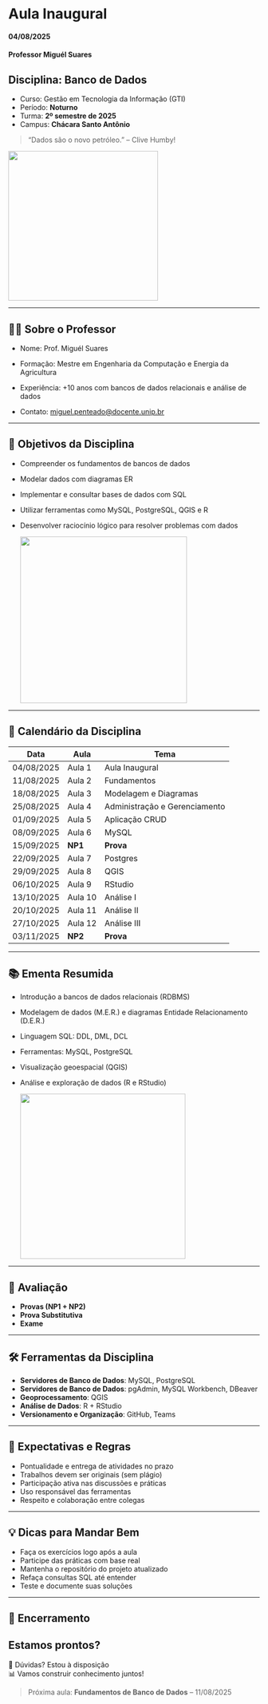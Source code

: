 # Aula Inaugural

#### 04/08/2025 {.unnumbered}

#### Professor Miguél Suares {.unnumbered}

## Disciplina: **Banco de Dados**

-   Curso: Gestão em Tecnologia da Informação (GTI)\
-   Período: **Noturno**\
-   Turma: **2º semestre de 2025**
-   Campus: **Chácara Santo Antônio**

> "Dados são o novo petróleo." – Clive Humby!

![](images/2025-08-04/Boas_Vindas.jpg){width="300"}

------------------------------------------------------------------------

## 👨‍🏫 Sobre o Professor

-   Nome: Prof. Miguél Suares

-   Formação: Mestre em Engenharia da Computação e Energia da Agricultura

-   Experiência: +10 anos com bancos de dados relacionais e análise de dados

-   Contato: [miguel.penteado\@docente.unip.br](mailto:miguel.penteado@docente.unip.br)

------------------------------------------------------------------------

## 🎯 Objetivos da Disciplina

-   Compreender os fundamentos de bancos de dados

-   Modelar dados com diagramas ER

-   Implementar e consultar bases de dados com SQL

-   Utilizar ferramentas como MySQL, PostgreSQL, QGIS e R

-   Desenvolver raciocínio lógico para resolver problemas com dados

    ![](images/2025-08-04/logos.jpg){width="334"}

------------------------------------------------------------------------

## 📅 Calendário da Disciplina

| Data       | Aula    | Tema                          |
|------------|---------|-------------------------------|
| 04/08/2025 | Aula 1  | Aula Inaugural                |
| 11/08/2025 | Aula 2  | Fundamentos                   |
| 18/08/2025 | Aula 3  | Modelagem e Diagramas         |
| 25/08/2025 | Aula 4  | Administração e Gerenciamento |
| 01/09/2025 | Aula 5  | Aplicação CRUD                |
| 08/09/2025 | Aula 6  | MySQL                         |
| 15/09/2025 | **NP1** | **Prova**                     |
| 22/09/2025 | Aula 7  | Postgres                      |
| 29/09/2025 | Aula 8  | QGIS                          |
| 06/10/2025 | Aula 9  | RStudio                       |
| 13/10/2025 | Aula 10 | Análise I                     |
| 20/10/2025 | Aula 11 | Análise II                    |
| 27/10/2025 | Aula 12 | Análise III                   |
| 03/11/2025 | **NP2** | **Prova**                     |

------------------------------------------------------------------------

## 📚 Ementa Resumida

-   Introdução a bancos de dados relacionais (RDBMS)

-   Modelagem de dados (M.E.R.) e diagramas Entidade Relacionamento (D.E.R.)

-   Linguagem SQL: DDL, DML, DCL

-   Ferramentas: MySQL, PostgreSQL

-   Visualização geoespacial (QGIS)

-   Análise e exploração de dados (R e RStudio)

    ![](images/2025-08-04/modelagem.jpg){width="331"}

------------------------------------------------------------------------

## 📝 Avaliação

-   **Provas (NP1 + NP2)**
-   **Prova Substitutiva**
-   **Exame**

------------------------------------------------------------------------

## 🛠️ Ferramentas da Disciplina

-   **Servidores de Banco de Dados**: MySQL, PostgreSQL
-   **Servidores de Banco de Dados**: pgAdmin, MySQL Workbench, DBeaver\
-   **Geoprocessamento**: QGIS\
-   **Análise de Dados**: R + RStudio\
-   **Versionamento e Organização**: GitHub, Teams

------------------------------------------------------------------------

## 📌 Expectativas e Regras

-   Pontualidade e entrega de atividades no prazo
-   Trabalhos devem ser originais (sem plágio)
-   Participação ativa nas discussões e práticas
-   Uso responsável das ferramentas
-   Respeito e colaboração entre colegas

------------------------------------------------------------------------

## 💡 Dicas para Mandar Bem

-   Faça os exercícios logo após a aula
-   Participe das práticas com base real
-   Mantenha o repositório do projeto atualizado
-   Refaça consultas SQL até entender
-   Teste e documente suas soluções

------------------------------------------------------------------------

## 🙌 Encerramento

## Estamos prontos?

📧 Dúvidas? Estou à disposição\
📊 Vamos construir conhecimento juntos!

> Próxima aula: **Fundamentos de Banco de Dados** – 11/08/2025
